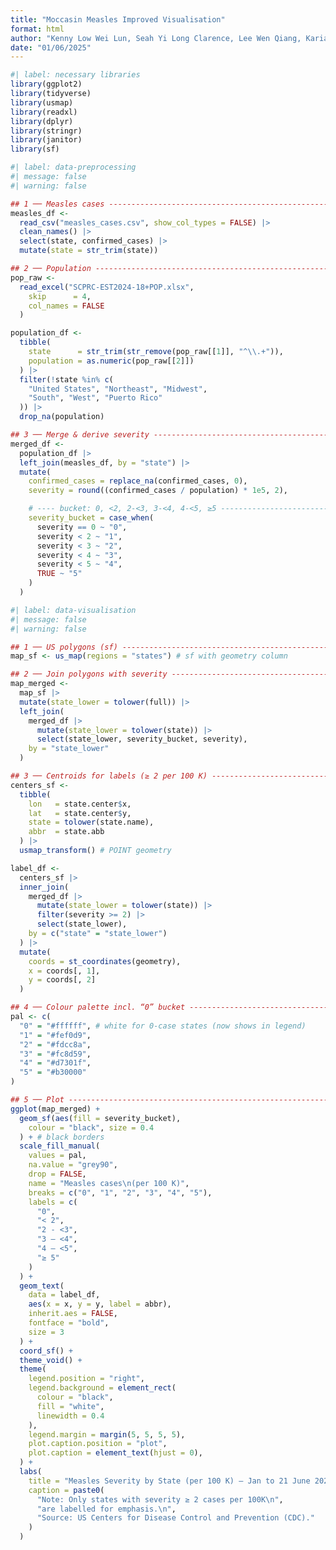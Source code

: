 ```yaml
---
title: "Moccasin Measles Improved Visualisation"
format: html
author: "Kenny Low Wei Lun, Seah Yi Long Clarence, Lee Wen Qiang, Karianne Lai Wei Xuan, Goh Jia Rui Gary, Lim Jun Jie, Toh Li En"
date: "01/06/2025"
---
```


```r
#| label: necessary libraries
library(ggplot2)
library(tidyverse)
library(usmap)
library(readxl)
library(dplyr)
library(stringr)
library(janitor)
library(sf)
```

```r
#| label: data-preprocessing
#| message: false
#| warning: false

## 1 ── Measles cases -------------------------------------------------------
measles_df <-
  read_csv("measles_cases.csv", show_col_types = FALSE) |>
  clean_names() |>
  select(state, confirmed_cases) |>
  mutate(state = str_trim(state))

## 2 ── Population ----------------------------------------------------------
pop_raw <-
  read_excel("SCPRC-EST2024-18+POP.xlsx",
    skip      = 4,
    col_names = FALSE
  )

population_df <-
  tibble(
    state      = str_trim(str_remove(pop_raw[[1]], "^\\.+")),
    population = as.numeric(pop_raw[[2]])
  ) |>
  filter(!state %in% c(
    "United States", "Northeast", "Midwest",
    "South", "West", "Puerto Rico"
  )) |>
  drop_na(population)

## 3 ── Merge & derive severity --------------------------------------------
merged_df <-
  population_df |>
  left_join(measles_df, by = "state") |>
  mutate(
    confirmed_cases = replace_na(confirmed_cases, 0),
    severity = round((confirmed_cases / population) * 1e5, 2),

    # ---- bucket: 0, <2, 2-<3, 3-<4, 4-<5, ≥5 ----------------------------
    severity_bucket = case_when(
      severity == 0 ~ "0",
      severity < 2 ~ "1",
      severity < 3 ~ "2",
      severity < 4 ~ "3",
      severity < 5 ~ "4",
      TRUE ~ "5"
    )
  )
```

```r
#| label: data-visualisation
#| message: false
#| warning: false

## 1 ── US polygons (sf) ----------------------------------------------------
map_sf <- us_map(regions = "states") # sf with geometry column

## 2 ── Join polygons with severity ----------------------------------------
map_merged <-
  map_sf |>
  mutate(state_lower = tolower(full)) |>
  left_join(
    merged_df |>
      mutate(state_lower = tolower(state)) |>
      select(state_lower, severity_bucket, severity),
    by = "state_lower"
  )

## 3 ── Centroids for labels (≥ 2 per 100 K) -------------------------------
centers_sf <-
  tibble(
    lon   = state.center$x,
    lat   = state.center$y,
    state = tolower(state.name),
    abbr  = state.abb
  ) |>
  usmap_transform() # POINT geometry

label_df <-
  centers_sf |>
  inner_join(
    merged_df |>
      mutate(state_lower = tolower(state)) |>
      filter(severity >= 2) |>
      select(state_lower),
    by = c("state" = "state_lower")
  ) |>
  mutate(
    coords = st_coordinates(geometry),
    x = coords[, 1],
    y = coords[, 2]
  )

## 4 ── Colour palette incl. “0” bucket ------------------------------------
pal <- c(
  "0" = "#ffffff", # white for 0-case states (now shows in legend)
  "1" = "#fef0d9",
  "2" = "#fdcc8a",
  "3" = "#fc8d59",
  "4" = "#d7301f",
  "5" = "#b30000"
)

## 5 ── Plot ---------------------------------------------------------------
ggplot(map_merged) +
  geom_sf(aes(fill = severity_bucket),
    colour = "black", size = 0.4
  ) + # black borders
  scale_fill_manual(
    values = pal,
    na.value = "grey90",
    drop = FALSE,
    name = "Measles cases\n(per 100 K)",
    breaks = c("0", "1", "2", "3", "4", "5"),
    labels = c(
      "0",
      "< 2",
      "2 - <3",
      "3 – <4",
      "4 – <5",
      "≥ 5"
    )
  ) +
  geom_text(
    data = label_df,
    aes(x = x, y = y, label = abbr),
    inherit.aes = FALSE,
    fontface = "bold",
    size = 3
  ) +
  coord_sf() +
  theme_void() +
  theme(
    legend.position = "right",
    legend.background = element_rect(
      colour = "black",
      fill = "white",
      linewidth = 0.4
    ),
    legend.margin = margin(5, 5, 5, 5),
    plot.caption.position = "plot",
    plot.caption = element_text(hjust = 0),
  ) +
  labs(
    title = "Measles Severity by State (per 100 K) – Jan to 21 June 2025",
    caption = paste0(
      "Note: Only states with severity ≥ 2 cases per 100K\n",
      "are labelled for emphasis.\n",
      "Source: US Centers for Disease Control and Prevention (CDC)."
    )
  )
```
